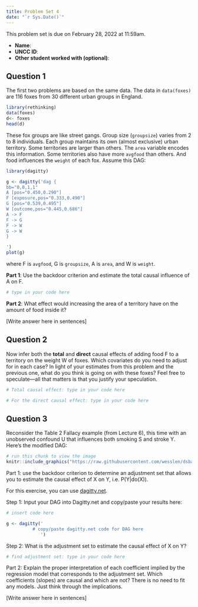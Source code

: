 ```yaml
---
title: Problem Set 4
date: "`r Sys.Date()`"
---
```


This problem set is due on February 28, 2022 at 11:59am.

- **Name**:
- **UNCC ID**: 
- **Other student worked with (optional)**:

## Question 1

The first two problems are based on the same data. The data in `data(foxes)` are 116 foxes from 30 different urban groups in England. 

```r
library(rethinking)
data(foxes)
d<- foxes
head(d)
```

These fox groups are like street gangs. Group size (`groupsize`) varies from 2 to 8 individuals. Each group maintains its own (almost exclusive) urban territory. Some territories are larger than others. The `area` variable encodes this information. Some territories also have more `avgfood` than others. And food influences the `weight` of each fox. Assume this DAG:

```r
library(dagitty)

g <- dagitty('dag {
bb="0,0,1,1"
A [pos="0.450,0.290"]
F [exposure,pos="0.333,0.490"]
G [pos="0.539,0.495"]
W [outcome,pos="0.445,0.686"]
A -> F
F -> G
F -> W
G -> W
}

')
plot(g)
```

where F is `avgfood`, G is `groupsize`, A is `area`, and W is `weight`.

**Part 1**: Use the backdoor criterion and estimate the total causal influence of A on F. 

```r
# type in your code here

```

**Part 2**: What effect would increasing the area of a territory have on the amount of food inside it?

[Write answer here in sentences]

## Question 2

Now infer both the **total** and **direct** causal effects of adding food F to a territory on the weight W of foxes. Which covariates do you need to adjust for in each case? In light of your estimates from this problem and the previous one, what do you think is going on with these foxes? Feel free to speculate—all that matters is that you justify your speculation.



```r
# Total causal effect: type in your code here

```



```r
# For the direct causal effect: type in your code here

```

## Question 3

Reconsider the Table 2 Fallacy example (from Lecture 6), this time with an unobserved confound U that influences both smoking S and stroke Y. Here’s the modified DAG:

```r
# run this chunk to view the image
knitr::include_graphics("https://raw.githubusercontent.com/wesslen/dsba6010-spring2022/master/static/img/assignments/04-problem-set/04-problem-set-0.png")
```

Part 1: use the backdoor criterion to determine an adjustment set that allows you to estimate the causal effect of X on Y, i.e. P(Y|do(X)). 

For this exercise, you can use [dagitty.net](http://www.dagitty.net/dags.html).

Step 1: Input your DAG into Dagitty.net and copy/paste your results here:

```r
# insert code here

g <- dagitty('
          # copy/paste dagitty.net code for DAG here
             ')
```

Step 2: What is the adjustment set to estimate the causal effect of X on Y?

```r
# find adjustment set: type in your code here

```

Part 2: Explain the proper interpretation of each coefficient implied by the regression model that corresponds to the adjustment set. Which coefficients (slopes) are causal and which are not? There is no need to fit any models. Just think through the implications.

[Write answer here in sentences]